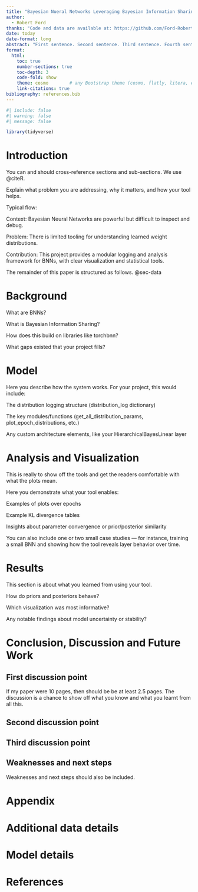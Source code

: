 ```yaml
---
title: "Bayesian Nueral Networks Leveraging Bayesian Information Sharing Techniques"
author: 
  - Robert Ford
thanks: "Code and data are available at: https://github.com/Ford-Robert/BNN_InfoSharing.git"
date: today
date-format: long
abstract: "First sentence. Second sentence. Third sentence. Fourth sentence."
format:
  html:
    toc: true
    number-sections: true
    toc-depth: 3
    code-fold: show
    theme: cosmo        # any Bootstrap theme (cosmo, flatly, litera, etc.)
    link-citations: true
bibliography: references.bib
---
```



```r
#| include: false
#| warning: false
#| message: false

library(tidyverse)

```


# Introduction

You can and should cross-reference sections and sub-sections. We use @citeR.

Explain what problem you are addressing, why it matters, and how your tool helps.

Typical flow:

Context: Bayesian Neural Networks are powerful but difficult to inspect and debug.

Problem: There is limited tooling for understanding learned weight distributions.

Contribution: This project provides a modular logging and analysis framework for BNNs, with clear visualization and statistical tools.

The remainder of this paper is structured as follows. @sec-data

# Background

What are BNNs?

What is Bayesian Information Sharing?

How does this build on libraries like torchbnn?

What gaps existed that your project fills?


# Model

Here you describe how the system works. For your project, this would include:

The distribution logging structure (distribution_log dictionary)

The key modules/functions (get_all_distribution_params, plot_epoch_distributions, etc.)

Any custom architecture elements, like your HierarchicalBayesLinear layer

# Analysis and Visualization

This is really to show off the tools and get the readers comfortable with what the plots mean.

Here you demonstrate what your tool enables:

Examples of plots over epochs

Example KL divergence tables

Insights about parameter convergence or prior/posterior similarity

You can also include one or two small case studies — for instance, training a small BNN and showing how the tool reveals layer behavior over time.

# Results

This section is about what you learned from using your tool.

How do priors and posteriors behave?

Which visualization was most informative?

Any notable findings about model uncertainty or stability?


# Conclusion, Discussion and Future Work

## First discussion point {#sec-first-point}

If my paper were 10 pages, then should be be at least 2.5 pages. The discussion is a chance to show off what you know and what you learnt from all this. 

## Second discussion point

## Third discussion point

## Weaknesses and next steps

Weaknesses and next steps should also be included.

\newpage

\appendix

# Appendix {-}


# Additional data details

# Model details {#sec-model-details}



\newpage


# References


